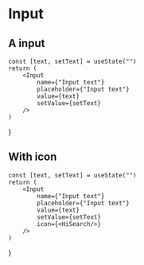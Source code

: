 
<Meta 
    title="Components/Input"   
/>

# Input

## A input

    const [text, setText] = useState("")
    return (
        <Input
            name={"Input text"}
            placeholder={"Input text"}
            value={text}
            setValue={setText}
        />
    )
}

<MyInput/>

## With icon

    const [text, setText] = useState("")
    return (
        <Input
            name={"Input text"}
            placeholder={"Input text"}
            value={text}
            setValue={setText}
            icon={<HiSearch/>}
        />
    )
}

<MyInputIcon/>

<ArgsTable of={Input}/>
